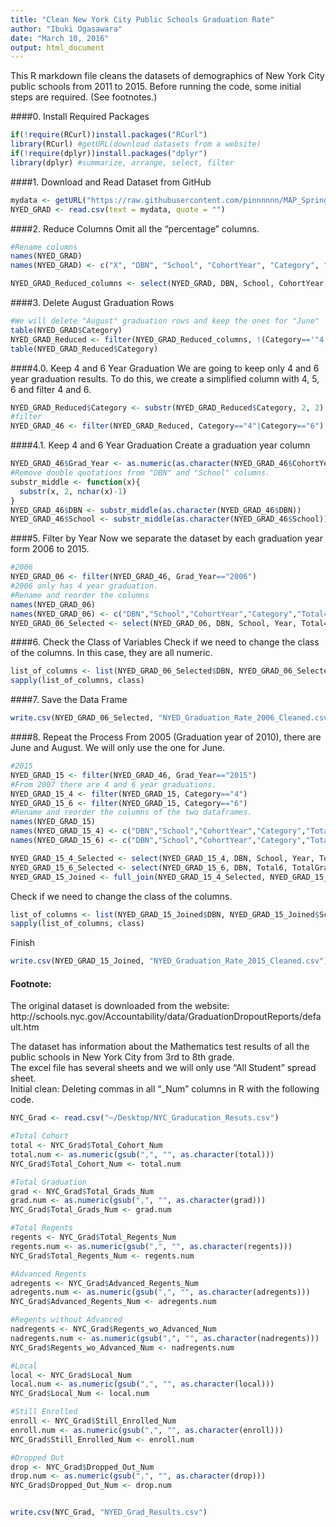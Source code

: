 ```yaml
---
title: "Clean New York City Public Schools Graduation Rate"
author: "Ibuki Ogasawara"
date: "March 10, 2016"
output: html_document
---
```

This R markdown file cleans the datasets of demographics of New York City public schools from 2011 to 2015. Before running the code, some initial steps are required. (See footnotes.) 

####0. Install Required Packages
```r
if(!require(RCurl))install.packages("RCurl")
library(RCurl) #getURL(download datasets from a website)
if(!require(dplyr))install.packages("dplyr")
library(dplyr) #summarize, arrange, select, filter
```


####1. Download and Read Dataset from GitHub 
```r
mydata <- getURL("https://raw.githubusercontent.com/pinnnnnn/MAP_Spring_2016/master/NYC%20Graduation%20Rate/NYED_Grad_Results.csv")
NYED_GRAD <- read.csv(text = mydata, quote = "")
```

####2. Reduce Columns
Omit all the "percentage" columns. 
```r
#Rename columns
names(NYED_GRAD)
names(NYED_GRAD) <- c("X", "DBN", "School", "CohortYear", "Category", "Total", "Total_Grad", "Total_Grad_Pct", "All_Regents", "All_Regents_Pct_C", "All_Regents_Pct_G", "Adv_Regents", "Adv_Regents_Pct_C", "Adv_Regents_Pct_G", "Regents_wo_Advanced", "Regents_wo_Advanced_Pct_C", "Regents_wo_Advanced_Pct_G", "Local", "Local_Pct_C", "Local_Pct_G", "Still_Enroll","Still_Enroll_Pct", "DropOut", "DropOut_Pct")

NYED_GRAD_Reduced_columns <- select(NYED_GRAD, DBN, School, CohortYear, Category, Total, Total_Grad, All_Regents, Adv_Regents, Local, Still_Enroll, DropOut)
```

####3. Delete August Graduation Rows
```r
#We will delete "August" graduation rows and keep the ones for "June"
table(NYED_GRAD$Category)
NYED_GRAD_Reduced <- filter(NYED_GRAD_Reduced_columns, !(Category=='"4 Year August"'| Category=='"5 Year August"'))
table(NYED_GRAD_Reduced$Category)
```

####4.0. Keep 4 and 6 Year Graduation
We are going to keep only 4 and 6 year graduation results. To do this, we create a simplified column with 4, 5, 6 and filter 4 and 6. 
```r
NYED_GRAD_Reduced$Category <- substr(NYED_GRAD_Reduced$Category, 2, 2) #The second letter of '"4 year ~"'
#filter
NYED_GRAD_46 <- filter(NYED_GRAD_Reduced, Category=="4"|Category=="6")
```

####4.1. Keep 4 and 6 Year Graduation
Create a graduation year column
```r
NYED_GRAD_46$Grad_Year <- as.numeric(as.character(NYED_GRAD_46$CohortYear))+as.numeric(as.character(NYED_GRAD_46$Category))
#Remove double quotations from "DBN" and "School" columns.
substr_middle <- function(x){
  substr(x, 2, nchar(x)-1)
}
NYED_GRAD_46$DBN <- substr_middle(as.character(NYED_GRAD_46$DBN))
NYED_GRAD_46$School <- substr_middle(as.character(NYED_GRAD_46$School))
```

####5. Filter by Year
Now we separate the dataset by each graduation year form 2006 to 2015.
```r
#2006
NYED_GRAD_06 <- filter(NYED_GRAD_46, Grad_Year=="2006")
#2006 only has 4 year graduation. 
#Rename and reorder the columns
names(NYED_GRAD_06)
names(NYED_GRAD_06) <- c("DBN","School","CohortYear","Category","Total4", "TotalGrad4","AllRegents4","AdvRegents4","Local4", "StillEnroll4","DropOut4","Year")
NYED_GRAD_06_Selected <- select(NYED_GRAD_06, DBN, School, Year, Total4, TotalGrad4, AllRegents4, AdvRegents4, Local4, StillEnroll4, DropOut4)
```

####6. Check the Class of Variables
Check if we need to change the class of the columns. In this case, they are all numeric. 
```r
list_of_columns <- list(NYED_GRAD_06_Selected$DBN, NYED_GRAD_06_Selected$School, NYED_GRAD_06_Selected$Year, NYED_GRAD_06_Selected$Total4, NYED_GRAD_06_Selected$TotalGrad4, NYED_GRAD_06_Selected$AllRegents4, NYED_GRAD_06_Selected$AdvRegents4, NYED_GRAD_06_Selected$Local4, NYED_GRAD_06_Selected$StillEnroll4, NYED_GRAD_06_Selected$DropOut4)
sapply(list_of_columns, class)
```

####7. Save the Data Frame
```r
write.csv(NYED_GRAD_06_Selected, "NYED_Graduation_Rate_2006_Cleaned.csv")
```

####8. Repeat the Process
From 2005 (Graduation year of 2010), there are June and August. We will only use the one for June. 
```r
#2015
NYED_GRAD_15 <- filter(NYED_GRAD_46, Grad_Year=="2015")
#From 2007 there are 4 and 6 year graduations. 
NYED_GRAD_15_4 <- filter(NYED_GRAD_15, Category=="4")
NYED_GRAD_15_6 <- filter(NYED_GRAD_15, Category=="6")
#Rename and reorder the columns of the two dataframes.
names(NYED_GRAD_15)
names(NYED_GRAD_15_4) <- c("DBN","School","CohortYear","Category","Total4","TotalGrad4","AllRegents4","AdvRegents4","Local4","StillEnroll4","DropOut4","Year")
names(NYED_GRAD_15_6) <- c("DBN","School","CohortYear","Category","Total6","TotalGrad6","AllRegents6","AdvRegents6","Local6","StillEnroll6","DropOut6","Year")

NYED_GRAD_15_4_Selected <- select(NYED_GRAD_15_4, DBN, School, Year, Total4, TotalGrad4,AllRegents4, AdvRegents4, Local4, StillEnroll4, DropOut4)
NYED_GRAD_15_6_Selected <- select(NYED_GRAD_15_6, DBN, Total6, TotalGrad6,AllRegents6, AdvRegents6, Local6, StillEnroll6, DropOut6)
NYED_GRAD_15_Joined <- full_join(NYED_GRAD_15_4_Selected, NYED_GRAD_15_6_Selected, by="DBN")
```
Check if we need to change the class of the columns. 
```r
list_of_columns <- list(NYED_GRAD_15_Joined$DBN, NYED_GRAD_15_Joined$School, NYED_GRAD_15_Joined$Year, NYED_GRAD_15_Joined$Total4, NYED_GRAD_15_Joined$TotalGrad4, NYED_GRAD_15_Joined$AllRegents4, NYED_GRAD_15_Joined$AdvRegents4, NYED_GRAD_15_Joined$Local4, NYED_GRAD_15_Joined$StillEnroll4, NYED_GRAD_15_Joined$DropOut4)
sapply(list_of_columns, class)
```
Finish
```r
write.csv(NYED_GRAD_15_Joined, "NYED_Graduation_Rate_2015_Cleaned.csv")
```

#### Footnote:

The original dataset is downloaded from the website:  
http://schools.nyc.gov/Accountability/data/GraduationDropoutReports/default.htm

The dataset has information about the Mathematics test results of all the public schools in New York City from 3rd to 8th grade.  
The excel file has several sheets and we will only use "All Student" spread sheet.  
Initial clean: Deleting commas in all "_Num" columns in R with the following code.
```r
NYC_Grad <- read.csv("~/Desktop/NYC_Graducation_Resuts.csv")

#Total Cohort
total <- NYC_Grad$Total_Cohort_Num
total.num <- as.numeric(gsub(",", "", as.character(total)))
NYC_Grad$Total_Cohort_Num <- total.num

#Total Graduation
grad <- NYC_Grad$Total_Grads_Num
grad.num <- as.numeric(gsub(",", "", as.character(grad)))
NYC_Grad$Total_Grads_Num <- grad.num

#Total Regents
regents <- NYC_Grad$Total_Regents_Num
regents.num <- as.numeric(gsub(",", "", as.character(regents)))
NYC_Grad$Total_Regents_Num <- regents.num

#Advanced Regents
adregents <- NYC_Grad$Advanced_Regents_Num
adregents.num <- as.numeric(gsub(",", "", as.character(adregents)))
NYC_Grad$Advanced_Regents_Num <- adregents.num

#Regents without Advanced
nadregents <- NYC_Grad$Regents_wo_Advanced_Num
nadregents.num <- as.numeric(gsub(",", "", as.character(nadregents)))
NYC_Grad$Regents_wo_Advanced_Num <- nadregents.num

#Local
local <- NYC_Grad$Local_Num
local.num <- as.numeric(gsub(",", "", as.character(local)))
NYC_Grad$Local_Num <- local.num

#Still Enrolled
enroll <- NYC_Grad$Still_Enrolled_Num
enroll.num <- as.numeric(gsub(",", "", as.character(enroll)))
NYC_Grad$Still_Enrolled_Num <- enroll.num

#Dropped Out
drop <- NYC_Grad$Dropped_Out_Num
drop.num <- as.numeric(gsub(",", "", as.character(drop)))
NYC_Grad$Dropped_Out_Num <- drop.num


write.csv(NYC_Grad, "NYED_Grad_Results.csv")
```